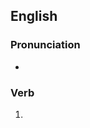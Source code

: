 ==English==

===Pronunciation===
* {{homophones|en|blindsighted}}

===Verb===
{{head|en|verb form}}

# {{en-past of|blindside}}